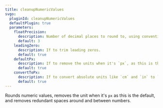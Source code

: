 ```yaml
---
title: cleanupNumericValues
svgo:
  pluginId: cleanupNumericValues
  defaultPlugin: true
  parameters:
    floatPrecision:
      description: Number of decimal places to round to, using conventional rounding rules.
      default: 3
    leadingZero:
      description: If to trim leading zeros.
      default: true
    defaultPx:
      description: If to remove the units when it's `px`, as this is the default if not specified.
      default: true
    convertToPx:
      description: If to convert absolute units like `cm` and `in` to `px`.
      default: true
---
```


Rounds numeric values, removes the unit when it's `px` as this is the default, and removes redundant spaces around and between numbers.

